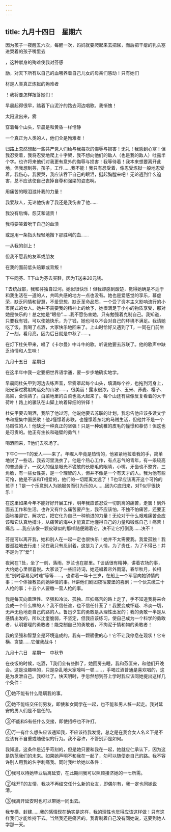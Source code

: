 ```yaml
---
---
---
```

title: 九月十四日　星期六
---




因为孩子一夜醒五六次，每醒一次，妈妈就要爬起来去把尿，而后把干瘪的乳头塞进哭着的孩子嘴里去

，这种献身的殉难使我对芬感

励，对天下所有以自己的血喂养着自己儿女的母亲们感动！只有她们

材是人类真正炼狱的殉难者

！我将要怎样报答她们！

早晨起得很早，踏着下山泥泞的路去河边唱歌。我惭愧！

太阳没出来，雾

穿着每个山头，早晨是和黄昏一样恬静

一个真正为人类的人，他们全是殉难者！

归路上忽然想起一些共产党人们给与我每次的侮辱与损害！无礼！我感到心寒！但我忍受着，我将忍受地爬上十字架，我不想向他们的敌人（也是我的敌人）吐露半个字。也许将来他们对我更有意外的侮辱与损害！我等待着！我本来想要离开此地，但我想到芬，孩子，工作……我不能！我只有忍受着，像忍受炼狱一般地忍受着。我伤心，我要哭，我应该吞下自己的眼泪，挺起胸膛来吧！无论遇到什么迫害，总不应该使自己丧掉自尊和强梁的姿态啊。

用痛苦的眼泪滋补我的力量！

我爱敌人，无论他伤害了我还是我伤害了他……

我没有后悔，怨艾和谴责！

我将要笑着吮干自己的血渍

或是用一条指头轻轻地揩下那胜利的血……

―从我的剑上！

但我不愿我的友军或朋友

在我的面前低头赔罪或背叛！

下午同芬、T下山为芬去买鞋，因为T送来20元钱。

T去统战部，我和芬独自过河。她似很快乐！但我却感到酸楚，觉得她确是不适于和我生活在一道的人，共鸣共感的地方一点也没有。她也是爱感觉的享乐，慕虚荣，缺乏同情和智慧，不爱思想，缺乏革命品质，一个受了资本主义影响流行的小市民式的女人。她并不需要我的精神上的给予，她很满足于小小的物质享受，那对她是快乐的！总之她是“眼俗”……我不愿伤害她，只有勉强着克制自己。我知道，只要我有钱，可以使她快乐，为了钱，她也可以不会对自己的环境不满足。我请她吃了饭，我喝了点酒，大家快乐地回来了。上山时恰好又遇到了T，一同在门前坐了一刻，看月亮，因为后日就是中秋了……。

在灯下杜矢甲来，唱了《卡尔曼》中斗牛的歌。听说他要去苏联了。他的歌声中缺乏诗情和人生味！





九月十五日　星期日


在这半年中我一定要把世界语学通，要一步步地确实地学。

早晨同杜矢甲到河边去练声音，早雾罩起每个山头，填满每个谷，也拖到河身上，阳光穿过雾射向远处的山坡……。很美丽！露水很浓，谷子、玉米、荞麦、樱子、高粱，全快熟了。白菜地里的白菜也高大起来了。每个山还有些像反复看着的大干荷叶！路上的骡队在山脚上响着碎细的铃铎！

杜矢甲要去喝酒，我陪了他过河，他说他要去苏联的计划，我忠告他应该多读文学书和搜集中国民歌！他J懂憬着苏联，也憧憬着东北的马贼生活，但他并不是一个马贼性的人！他缺乏一种真正的坚强！只是一种幼稚的皮毛的憧憬和摹仿！但这也是可贵的。他正有生长和碰壁的勇气！

喝酒回来，T他们去农场了。

下午C——T的爱人——来了。年崛人毕竟是热情的，他紧紧地拉着我的手，简单地说了一些话，我去河里洗衣了。他是个热心工作，有点志气的青年，有一条较高的普通鼻子，一双大的但是眼光不锐敏的长睫毛的眼睛，小嘴，牙齿也不整齐，三角脸，有一些女性美，是一个理智的人，但并不像是一个有天才的人。我为他有些可怜，他是不该和T相爱的，他们的一切距离太远了！T也早应该离开这个可怜的孩子！T是一个乐意别人为她服务而引为乐的人……因为C底归来，对T似乎很快乐！

在这里如果今年不能好好开展工作，明年我应该忍受一切割离的痛苦，走罢！到外面去工作和生活。也许又有什么痛苦要产生，我不应该怕，不独不怕痛苦，还要正面地接迎它，解决它，把它化为自己一种前进的力量！无论对于什么艰难痛苦全应该和它认真地搏斗，从痛苦的海中才能真正地懂得自己的力量和锻炼自己！痛苦！痛苦……我应该像一颗皮球似的那样随便踢着它，决不让它打倒我……决不！

芬是可以离开我，她和别人在一起一定也很快乐！她并不太需要我。我爱孤独！我要孤独地去行走！现在我只有忍耐着，这是为了人情，为了责任，为了不得已！并不是为了“爱”！

夜间在T处，坐了一刻，落雨，罗兰也在那里。T谈话很有精神，讲着农场的事，大约她心里很喜悦。大家谈了一些旧诗词，她还唱着帘外雨潺，春华秋月，长相思“别时容易见时难”等等……。也讲着一年十三岁，在船上一个军官向她钟情的事；一个体操教员向她钟情的事。H讲他们剧团夜宿废堡的喜剧；一个伙夫缴三十人枪的事；十五个人要缴一营人枪的事。

我是每天向着理性、坚强和冷淡、孤独、压抑痛苦的路上走了，手不知道我将来会变成一个什么样的人？我不信任谁，也不信任什荃了！我要变成怀疑、冷淡一切，无声无色地走自己的路的人。鲁迅夕生的勇敢是从理性出发的；我的勇敢一半是从感情出发的，所以比奎脆弱，不坚定，但我应该练习，使自己成为一个科学的勇敢者，认明霎理的勇敢者！能克制自己的勇敢者，不拘泥于情和物的勇敢者！

我的坚强和智慧全是环境造成的。我有一颗骄傲的心！它不让我停息在现状！它专横、贪婪……它催我战斗！





九月十六日　星期一　中秋节


在夜饭的时候，吃酒，T我们全有些醉了，她回房去睡，我和芬匡来，和他们开晚会。这是没趣味的，只是杂乱地大家嚎叫一顿……，手喝过酒普通是喜欢唱的，这是为发泄自己。我呕吐了。快天明时，手忽然想到芬上学时我应该同她提出这样几个条件：

①她不能有什么隐瞒我的事。

②她不能结交任何男友，即使和女同学在一起，也不能和男人桩一起走。我对延安的男人们是不信任的。

③不能和S有任什么交接，即使招呼也不许打。

④万一有什么想头应该通知我，不应该待我发觉，总之是在我合女人名义下是不应该有不自重或随便似的行为。我不容许，不管别沪是如何。

我知道，这条件是近乎苛刻的，但是她只要和我在一起，她就应仁承认下，因为这是防范我们的未来。如果她声明不和我在一起了，勿可以随便走自己的路。我不容许别人用我的名字刺痛我。同时我吐给她以条件：

①我可以待她毕业后离延安，在此期间我可以照顾接济她的一七所需。

②除开T的友情，我决不再结交任什么新的女友，即偶尔有，我一定也同她说清。

③我离开延安时也可以带她一同出去。

我专横、封建……我的感情现在确实是这样，我的理性也觉得应该这样做！只有这样我们才能维持下去。当然我还是痛苦的。我青制着自己没有同她说，这要到她人学那一天。